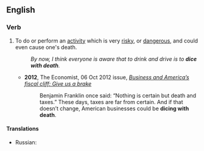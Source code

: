 ==English==

===Verb===
{{en-verb|dices with death|dicing with death|diced with death}}

# To do or perform an [[activity]] which is very [[risky]], or [[dangerous]], and could even cause one's death.
#: ''By now, I think everyone is aware that to drink and drive is to '''dice with death'''.''
#* '''2012''', The Economist, 06 Oct 2012 issue, ''[http://www.economist.com/node/21564241 Business and America’s fiscal cliff: Give us a brake]''
#*: Benjamin Franklin once said: “Nothing is certain but death and taxes.” These days, taxes are far from certain. And if that doesn’t change, American businesses could be '''dicing with death'''.

====Translations====
{{trans-top|to risk heavily}}
* Russian: {{t|ru|игра́ть со сме́ртью}}
{{trans-mid}}
{{trans-bottom}}